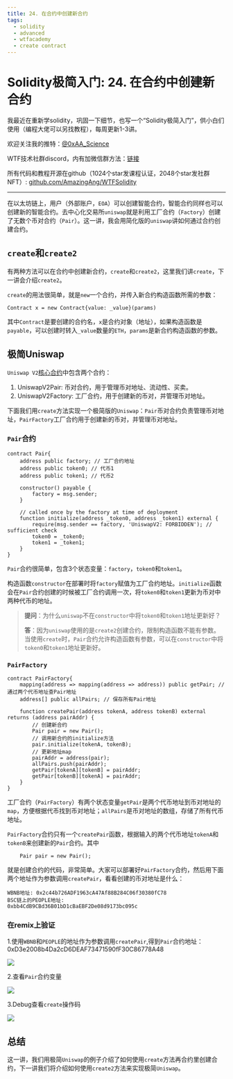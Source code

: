 ```yaml
---
title: 24. 在合约中创建新合约
tags:
  - solidity
  - advanced
  - wtfacademy
  - create contract
---
```


# Solidity极简入门: 24. 在合约中创建新合约
<QuizProgress lessonId={SOLIDITY_ADVANCED_LESSON_ID_9} />

我最近在重新学solidity，巩固一下细节，也写一个“Solidity极简入门”，供小白们使用（编程大佬可以另找教程），每周更新1-3讲。

欢迎关注我的推特：[@0xAA_Science](https://twitter.com/0xAA_Science)

WTF技术社群discord，内有加微信群方法：[链接](https://discord.gg/5akcruXrsk)

所有代码和教程开源在github（1024个star发课程认证，2048个star发社群NFT）: [github.com/AmazingAng/WTFSolidity](https://github.com/AmazingAng/WTFSolidity)

-----

在以太坊链上，用户（外部账户，`EOA`）可以创建智能合约，智能合约同样也可以创建新的智能合约。去中心化交易所`uniswap`就是利用工厂合约（`Factory`）创建了无数个币对合约（`Pair`）。这一讲，我会用简化版的`uniswap`讲如何通过合约创建合约。

## `create`和`create2`
有两种方法可以在合约中创建新合约，`create`和`create2`，这里我们讲`create`，下一讲会介绍`create2`。

`create`的用法很简单，就是`new`一个合约，并传入新合约构造函数所需的参数：
```solidity
Contract x = new Contract{value: _value}(params)
```

其中`Contract`是要创建的合约名，`x`是合约对象（地址），如果构造函数是`payable`，可以创建时转入`_value`数量的`ETH`，`params`是新合约构造函数的参数。

## 极简Uniswap
`Uniswap V2`[核心合约](https://github.com/Uniswap/v2-core/tree/master/contracts)中包含两个合约：

1. UniswapV2Pair: 币对合约，用于管理币对地址、流动性、买卖。
2. UniswapV2Factory: 工厂合约，用于创建新的币对，并管理币对地址。

下面我们用`create`方法实现一个极简版的`Uniswap`：`Pair`币对合约负责管理币对地址，`PairFactory`工厂合约用于创建新的币对，并管理币对地址。

###  `Pair`合约

```solidity
contract Pair{
    address public factory; // 工厂合约地址
    address public token0; // 代币1
    address public token1; // 代币2

    constructor() payable {
        factory = msg.sender;
    }

    // called once by the factory at time of deployment
    function initialize(address _token0, address _token1) external {
        require(msg.sender == factory, 'UniswapV2: FORBIDDEN'); // sufficient check
        token0 = _token0;
        token1 = _token1;
    }
}
```
`Pair`合约很简单，包含3个状态变量：`factory`，`token0`和`token1`。

构造函数`constructor`在部署时将`factory`赋值为工厂合约地址。`initialize`函数会在`Pair`合约创建的时候被工厂合约调用一次，将`token0`和`token1`更新为币对中两种代币的地址。

> **提问**：为什么`uniswap`不在`constructor`中将`token0`和`token1`地址更新好？
>
> **答**：因为`uniswap`使用的是`create2`创建合约，限制构造函数不能有参数。当使用`create`时，`Pair`合约允许构造函数有参数，可以在`constructor`中将`token0`和`token1`地址更新好。

### `PairFactory`
```solidity
contract PairFactory{
    mapping(address => mapping(address => address)) public getPair; // 通过两个代币地址查Pair地址
    address[] public allPairs; // 保存所有Pair地址

    function createPair(address tokenA, address tokenB) external returns (address pairAddr) {
        // 创建新合约
        Pair pair = new Pair(); 
        // 调用新合约的initialize方法
        pair.initialize(tokenA, tokenB);
        // 更新地址map
        pairAddr = address(pair);
        allPairs.push(pairAddr);
        getPair[tokenA][tokenB] = pairAddr;
        getPair[tokenB][tokenA] = pairAddr;
    }
}
```
工厂合约（`PairFactory`）有两个状态变量`getPair`是两个代币地址到币对地址的`map`，方便根据代币找到币对地址；`allPairs`是币对地址的数组，存储了所有代币地址。

`PairFactory`合约只有一个`createPair`函数，根据输入的两个代币地址`tokenA`和`tokenB`来创建新的`Pair`合约。其中
```solidity
    Pair pair = new Pair(); 
```
就是创建合约的代码，非常简单。大家可以部署好`PairFactory`合约，然后用下面两个地址作为参数调用`createPair`，看看创建的币对地址是什么：
```
WBNB地址: 0x2c44b726ADF1963cA47Af88B284C06f30380fC78
BSC链上的PEOPLE地址:
0xbb4CdB9CBd36B01bD1cBaEBF2De08d9173bc095c
```

### 在remix上验证

1.使用`WBNB`和`PEOPLE`的地址作为参数调用`createPair`,得到`Pair`合约地址：0xD3e2008b4Da2cD6DEAF73471590fF30C86778A48

![](./img/24-1.png)

2.查看`Pair`合约变量

![](./img/24-2.png)

3.Debug查看`create`操作码

![](./img/24-3.png)

## 总结
这一讲，我们用极简`Uniswap`的例子介绍了如何使用`create`方法再合约里创建合约，下一讲我们将介绍如何使用`create2`方法来实现极简`Uniswap`。

<QuizForm lessonId={SOLIDITY_ADVANCED_LESSON_ID_9} />